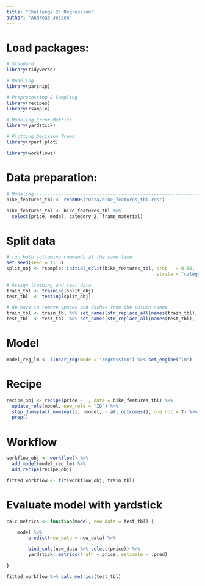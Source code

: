 ```yaml
---
title: "Challenge 2: Regression"
author: "Andreas Jessen"
---
```


# Load packages:
```r
# Standard
library(tidyverse)

# Modeling
library(parsnip)

# Preprocessing & Sampling
library(recipes)
library(rsample)

# Modeling Error Metrics
library(yardstick)

# Plotting Decision Trees
library(rpart.plot)

library(workflows)
```

# Data preparation:
```r
# Modeling ----------------------------------------------------------------
bike_features_tbl <- readRDS("Data/bike_features_tbl.rds")

bike_features_tbl <- bike_features_tbl %>%
  select(price, model, category_2, frame_material) 
```

# Split data
```r
# run both following commands at the same time
set.seed(seed = 1113)
split_obj <- rsample::initial_split(bike_features_tbl, prop   = 0.80, 
                                                       strata = "category_2")

# Assign training and test data
train_tbl <- training(split_obj)
test_tbl  <- testing(split_obj)

# We have to remove spaces and dashes from the column names
train_tbl <- train_tbl %>% set_names(str_replace_all(names(train_tbl), " |-", "_"))
test_tbl  <- test_tbl  %>% set_names(str_replace_all(names(test_tbl),  " |-", "_"))
```

# Model

```r
model_reg_lm <- linear_reg(mode = "regression") %>% set_engine("lm")
```

# Recipe
```r
recipe_obj <- recipe(price ~ ., data = bike_features_tbl) %>% 
  update_role(model, new_role = "ID") %>%
  step_dummy(all_nominal(), -model, - all_outcomes(), one_hot = T) %>%
  prep()
```

# Workflow
```r
workflow_obj <- workflow() %>% 
  add_model(model_reg_lm) %>% 
  add_recipe(recipe_obj)

fitted_workflow <- fit(workflow_obj, train_tbl)
```

# Evaluate model with yardstick
```r
calc_metrics <- function(model, new_data = test_tbl) {

    model %>%
        predict(new_data = new_data) %>%

        bind_cols(new_data %>% select(price)) %>%
        yardstick::metrics(truth = price, estimate = .pred)

}

fitted_workflow %>% calc_metrics(test_tbl)
```
